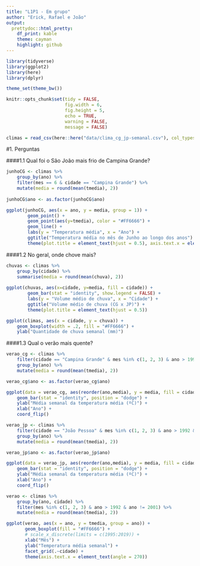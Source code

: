 ```yaml
---
title: "L1P1 - Em grupo"
author: "Erick, Rafael e João"
output:
  prettydoc::html_pretty:
    df_print: kable
    theme: cayman
    highlight: github
---
```


<style>
body {
text-align: justify}
</style>

```r
library(tidyverse)
library(ggplot2)
library(here)
library(dplyr)

theme_set(theme_bw())

knitr::opts_chunk$set(tidy = FALSE,
                      fig.width = 6,
                      fig.height = 5,
                      echo = TRUE,
                      warning = FALSE,
                      message = FALSE)

climas = read_csv(here::here("data/clima_cg_jp-semanal.csv"), col_types = "cTdddddd")
```

#1. Perguntas

####1.1 Qual foi o São João  mais frio de Campina Grande?

```r
junhoCG <- climas %>%
    group_by(ano) %>%
    filter(mes == 6 & cidade == "Campina Grande") %>%
    mutate(media = round(mean(tmedia), 2))
 
junhoCG$ano <- as.factor(junhoCG$ano)

ggplot(junhoCG, aes(x = ano, y = media, group = 1)) +
        geom_point() +
        geom_point(aes(y=tmedia), color = "#FF6666") +
        geom_line() +
        labs(y = "Temperatura média", x = "Ano") +
        ggtitle("Temperatura média no mês de Junho ao longo dos anos") +
        theme(plot.title = element_text(hjust = 0.5), axis.text.x = element_text(angle = 270))
```

####1.2 No geral, onde chove mais?

```r
chuvas <- climas %>%
    group_by(cidade) %>%
    summarise(media = round(mean(chuva), 2))
 
ggplot(chuvas, aes(x=cidade, y=media, fill = cidade)) +
        geom_bar(stat = "identity", show.legend = FALSE) +
        labs(y = "Volume médio de chuva", x = "Cidade") +
        ggtitle("Volume médio de chuva (CG x JP)") +
        theme(plot.title = element_text(hjust = 0.5))
```

```r
ggplot(climas, aes(x = cidade, y = chuva)) + 
    geom_boxplot(width = .2, fill = "#FF6666") +
    ylab("Quantidade de chuva semanal (mm)")
```

####1.3 Qual o verão mais quente?

```r
verao_cg <- climas %>%
    filter(cidade == "Campina Grande" & mes %in% c(1, 2, 3) & ano > 1992 & ano != 2001) %>%
    group_by(ano) %>%
    mutate(media = round(mean(tmedia), 2))

verao_cg$ano <- as.factor(verao_cg$ano)

ggplot(data = verao_cg, aes(reorder(ano,media), y = media, fill = cidade)) +
    geom_bar(stat = "identity", position = "dodge") + 
    ylab("Média semanal da temperatura média (ºC)") + 
    xlab("Ano") + 
    coord_flip()

```

```r
verao_jp <- climas %>%
    filter(cidade == "João Pessoa" & mes %in% c(1, 2, 3) & ano > 1992 & ano != 2001) %>%
    group_by(ano) %>%
    mutate(media = round(mean(tmedia), 2))

verao_jp$ano <- as.factor(verao_jp$ano)

ggplot(data = verao_jp, aes(reorder(ano,media), y = media, fill = cidade)) +
    geom_bar(stat = "identity", position = "dodge") + 
    ylab("Média semanal da temperatura média (ºC)") + 
    xlab("Ano") + 
    coord_flip()

```

```r
verao <- climas %>%
    group_by(ano, cidade) %>%
    filter(mes %in% c(1, 2, 3) & ano > 1992 & ano != 2001) %>%
    mutate(media = round(mean(tmedia), 2))

ggplot(verao, aes(x = ano, y = tmedia, group = ano)) + 
       geom_boxplot(fill = "#FF6666") + 
       # scale_x_discrete(limits = c(1995:2019)) + 
       xlab("Mês") + 
       ylab("Temperatura média semanal") +
       facet_grid(.~cidade) +
       theme(axis.text.x = element_text(angle = 270))
```

